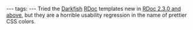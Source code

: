 ---
tags:
---
Tried the [http://deveiate.org/projects/Darkfish-Rdoc/ Darkfish] [[RDoc]] templates new in [http://blog.segment7.net/articles/2009/01/28/rdoc-rdoc_chm-rdoc_html_templates-2-3-0-released RDoc 2.3.0 and above], but they are a horrible usability regression in the name of prettier CSS colors.
